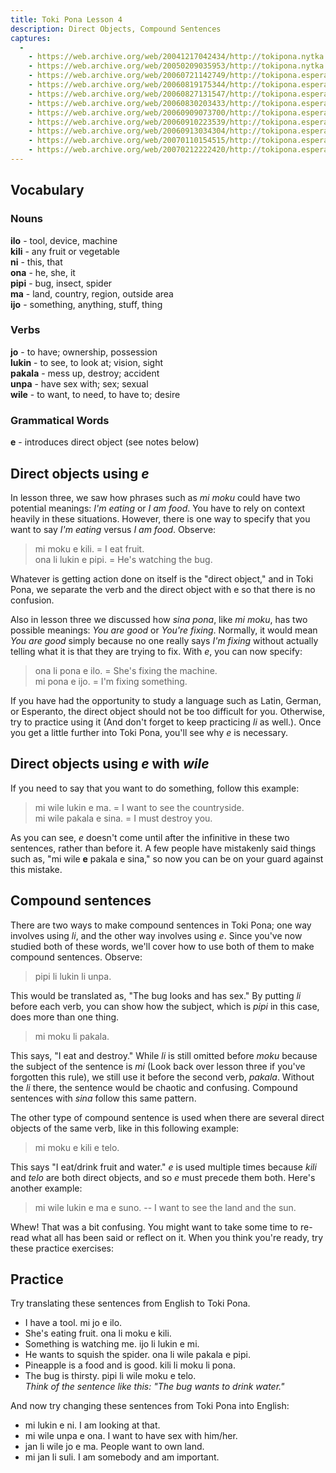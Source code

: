 ```yaml
---
title: Toki Pona Lesson 4
description: Direct Objects, Compound Sentences
captures:
  -
    - https://web.archive.org/web/20041217042434/http://tokipona.nytka.org:80/lesson/lesson4.html
    - https://web.archive.org/web/20050209035953/http://tokipona.nytka.org:80/lesson/lesson4.html
    - https://web.archive.org/web/20060721142749/http://tokipona.esperanto-jeunes.org:80/lesson/lesson4.html
    - https://web.archive.org/web/20060819175344/http://tokipona.esperanto-jeunes.org:80/lesson/lesson4.html
    - https://web.archive.org/web/20060827131547/http://tokipona.esperanto-jeunes.org:80/lesson/lesson4.html
    - https://web.archive.org/web/20060830203433/http://tokipona.esperanto-jeunes.org:80/lesson/lesson4.html
    - https://web.archive.org/web/20060909073700/http://tokipona.esperanto-jeunes.org:80/lesson/lesson4.html
    - https://web.archive.org/web/20060910223539/http://tokipona.esperanto-jeunes.org:80/lesson/lesson4.html
    - https://web.archive.org/web/20060913034304/http://tokipona.esperanto-jeunes.org:80/lesson/lesson4.html
    - https://web.archive.org/web/20070110154515/http://tokipona.esperanto-jeunes.org:80/lesson/lesson4.html
    - https://web.archive.org/web/20070212222420/http://tokipona.esperanto-jeunes.org:80/lesson/lesson4.html
---
```

 

## Vocabulary
### Nouns 	
**ilo** - tool, device, machine  
**kili** - any fruit or vegetable  
**ni** - this, that  
**ona** - he, she, it  
**pipi** - bug, insect, spider  
**ma** - land, country, region, outside area  
**ijo** - something, anything, stuff, thing

### Verbs
**jo** - to have; ownership, possession  
**lukin** - to see, to look at; vision, sight  
**pakala** - mess up, destroy; accident  
**unpa** - have sex with; sex; sexual  
**wile** - to want, to need, to have to; desire

### Grammatical Words
**e** - introduces direct object (see notes below)

 

## Direct objects using _e_
In lesson three, we saw how phrases such as _mi moku_ could have two potential meanings: _I'm eating_ or _I am food_. You have to rely on context heavily in these situations. However, there is one way to specify that you want to say _I'm eating_ versus _I am food_. Observe:

> mi moku e kili. = I eat fruit.  
> ona li lukin e pipi. = He's watching the bug.

Whatever is getting action done on itself is the "direct object," and in Toki Pona, we separate the verb and the direct object with e so that there is no confusion.

Also in lesson three we discussed how _sina pona_, like _mi moku_, has two possible meanings: _You are good_ or _You're fixing_. Normally, it would mean _You are good_ simply because no one really says _I'm fixing_ without actually telling what it is that they are trying to fix. With _e_, you can now specify:

> ona li pona e ilo. = She's fixing the machine.  
> mi pona e ijo. = I'm fixing something.

If you have had the opportunity to study a language such as Latin, German, or Esperanto, the direct object should not be too difficult for you. Otherwise, try to practice using it (And don't forget to keep practicing _li_ as well.). Once you get a little further into Toki Pona, you'll see why _e_ is necessary.

 

## Direct objects using _e_ with _wile_
If you need to say that you want to do something, follow this example:

> mi wile lukin e ma. = I want to see the countryside.  
> mi wile pakala e sina. = I must destroy you.

As you can see, _e_ doesn't come until after the infinitive in these two sentences, rather than before it. A few people have mistakenly said things such as, "mi wile **e** pakala e sina," so now you can be on your guard against this mistake.

 

## Compound sentences
There are two ways to make compound sentences in Toki Pona; one way involves using _li_, and the other way involves using _e_. Since you've now studied both of these words, we'll cover how to use both of them to make compound sentences. Observe:
> pipi li lukin li unpa.  

This would be translated as, "The bug looks and has sex." By putting _li_ before each verb, you can show how the subject, which is _pipi_ in this case, does more than one thing.
> mi moku li pakala.  

This says, "I eat and destroy." While _li_ is still omitted before _moku_ because the subject of the sentence is _mi_ (Look back over lesson three if you've forgotten this rule), we still use it before the second verb, _pakala_. Without the _li_ there, the sentence would be chaotic and confusing. Compound sentences with _sina_ follow this same pattern.

The other type of compound sentence is used when there are several direct objects of the same verb, like in this following example:
> mi moku e kili e telo.  

This says "I eat/drink fruit and water." _e_ is used multiple times because _kili_ and _telo_ are both direct objects, and so _e_ must precede them both. Here's another example:

> mi wile lukin e ma e suno. -- I want to see the land and the sun.  

Whew! That was a bit confusing. You might want to take some time to re-read what all has been said or reflect on it. When you think you're ready, try these practice exercises:

 

## Practice
Try translating these sentences from English to Toki Pona.


- I have a tool. <Spoiler>mi jo e ilo.</Spoiler>  
- She's eating fruit. <Spoiler>ona li moku e kili.</Spoiler>  
- Something is watching me. <Spoiler>ijo li lukin e mi.</Spoiler>  
- He wants to squish the spider. <Spoiler>ona li wile pakala e pipi.</Spoiler>  
- Pineapple is a food and is good. <Spoiler>kili li moku li pona.</Spoiler>  
- The bug is thirsty. <Spoiler>pipi li wile moku e telo.</Spoiler>  
*Think of the sentence like this: "The bug wants to drink water."*

And now try changing these sentences from Toki Pona into English:
- mi lukin e ni. <Spoiler> I am looking at that.</Spoiler>
- mi wile unpa e ona. <Spoiler> I want to have sex with him/her.</Spoiler>
- jan li wile jo e ma. <Spoiler> People want to own land.</Spoiler>
- mi jan li suli. <Spoiler> I am somebody and am important.</Spoiler>

